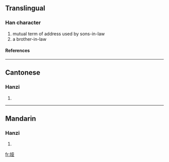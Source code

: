 {{see|婭}}

==Translingual==
===Han character===
{{Han char|rn=38|rad=女|as=06|sn=9|four=|canj=女一廿金 (VMTC)}}
# mutual term of address used by sons-in-law
# a brother-in-law
====References====
{{Han ref|kx=0261.321|hdz=21043.010|uh=5A05|ud=23045}}
----
==Cantonese==
===Hanzi===
{{yue-hanzi|jyut=|y=a3}}
# {{defn|Cantonese}}
----
==Mandarin==
===Hanzi===
{{cmn-hanzi|tra=婭|pin=[[yà]] ([[ya4]])|wg=ya<sup>4</sup>}}
# {{defn|Mandarin}}

[[fr:娅]]